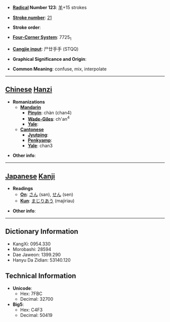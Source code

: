 * '''[[Wiktionary:Chinese radical index| Radical]] Number 123''': [[Wiktionary:Chinese radical index 羊|羊]]+15 strokes

* '''[[Wiktionary:Chinese total strokes index|Stroke number]]''': [[Wiktionary:Chinese total strokes index 21|21]]

* '''Stroke order''': 

* '''[[Wiktionary:Chinese four corner index|Four-Corner System]]''': 7725<sub>1</sub>

* '''[[Wiktionary:Chinese Cangjie index|Cangjie input]]''': 尸廿手手 (STQQ)

* '''Graphical Significance and Origin''': 

* '''Common Meaning''': confuse, mix, interpolate

----

== [[Chinese]] [[Hanzi]] ==

* '''Romanizations'''
** '''[[Mandarin]]'''
*** '''[[Pinyin]]''': chàn (chan4)
*** '''[[Wade-Giles]]''': ch'an<sup>4</sup>
*** '''[[Yale]]''': 
** '''[[Cantonese]]'''
*** '''[[Jyutping]]''':
*** '''[[Penkyamp]]''': 
*** '''[[Yale]]''': chan3

* '''Other info''': 

----

== [[Japanese]] [[Kanji]] ==

* '''Readings'''
** '''[[On]]''': [[さん]] (san), [[せん]] (sen)
** '''[[Kun]]''': [[まじりあう]] (majiriau)

* '''Other info''':  

----

== Dictionary Information ==

* KangXi: 0954.330
* Morobashi: 28594
* Dae Jaweon: 1399.290
* Hanyu Da Zidian: 53140.120

== Technical Information ==

* '''Unicode''':
** Hex: 7FBC
** Decimal: 32700
* '''Big5''':
** Hex: C4F3
** Decimal: 50419
